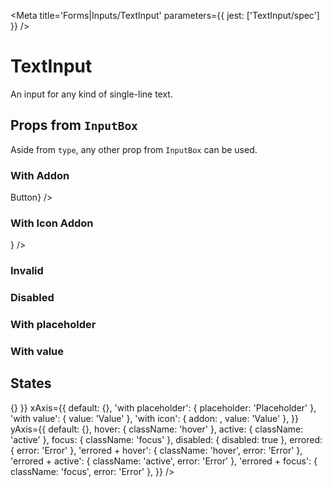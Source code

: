 

<Meta title='Forms|Inputs/TextInput' parameters={{ jest: ['TextInput/spec'] }} />

# TextInput

An input for any kind of single-line text.

<Preview>
  <Story name='Default'>
    <TextInput />
  </Story>
</Preview>

<Props of={TextInput} />

## Props from <LinkTo kind='Forms|InputBox' story='Default Story'>`InputBox`</LinkTo>

Aside from `type`, any other prop from <LinkTo kind='Forms|InputBox' story='Default Story'>`InputBox`</LinkTo> can be
used.

### With Addon

<Preview>
  <Story name='With Addon'>
    <TextInput addon={<Button small ghost>Button</Button>} />
  </Story>
</Preview>

### With Icon Addon

<Preview>
  <Story name='With Icon Addon'>
    <TextInput addon={<Icon name='send' />} />
  </Story>
</Preview>

### Invalid

<Preview>
  <Story name='Invalid'>
    <TextInput error='Error' />
  </Story>
</Preview>

### Disabled

<Preview>
  <Story name='Disabled'>
    <TextInput disabled />
  </Story>
</Preview>

### With placeholder

<Preview>
  <Story name='With Placeholder'>
    <TextInput placeholder='Placeholder' />
  </Story>
</Preview>

### With value

<Preview>
  <Story name='With Value'>
    <TextInput defaultValue='Value' />
  </Story>
</Preview>

## States

<Story name='States'>
  <PropsVariationSection
    component={TextInput}
    common={{ onChange: () => {} }}
    xAxis={{
      default: {},
      'with placeholder': { placeholder: 'Placeholder' },
      'with value': { value: 'Value' },
      'with icon': { addon: <Icon name='keyboard' />, value: 'Value' },
    }}
    yAxis={{
      default: {},
      hover: { className: 'hover' },
      active: { className: 'active' },
      focus: { className: 'focus' },
      disabled: { disabled: true },
      errored: { error: 'Error' },
      'errored + hover': { className: 'hover', error: 'Error' },
      'errored + active': { className: 'active', error: 'Error' },
      'errored + focus': { className: 'focus', error: 'Error' },
    }}
  />
</Story>
